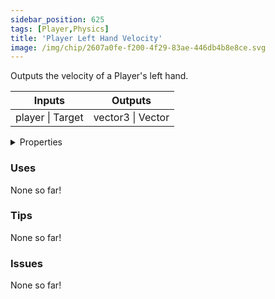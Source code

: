 ```yaml
---
sidebar_position: 625
tags: [Player,Physics]
title: 'Player Left Hand Velocity'
image: /img/chip/2607a0fe-f200-4f29-83ae-446db4b8e8ce.svg
---
```


Outputs the velocity of a Player's left hand.



<IChip uuid="2607a0fe-f200-4f29-83ae-446db4b8e8ce"/>

<table><thead><tr><th>Inputs</th><th>Outputs</th></tr></thead><tbody><tr><td>player | Target</td><td>vector3 | Vector</td></tr></tbody></table>

<details>
  <summary>Properties</summary>
  <div>
    <div>
    <table>
      <tbody>
        <tr>
          <td>Is beta required?</td>
          <td>No</td>
        </tr>
        <tr>
          <td>Is chip a trolling risk?</td>
          <td>No</td>
        </tr>
        <tr>
          <td>Is chip a role assignment risk?</td>
          <td>No</td>
        </tr>
        <tr>
          <td>Chip UUID</td>
          <td>2607a0fe-f200-4f29-83ae-446db4b8e8ce</td>
        </tr>
        <tr>
          <td>Room availability</td>
          <td>Available everywhere</td>
        </tr>
      </tbody>
    </table>
    </div>
  </div>
</details>

### Uses

None so far!

### Tips

None so far!

### Issues

None so far!